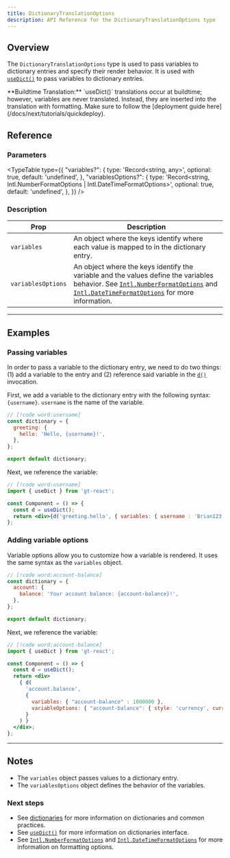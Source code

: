 ```yaml
---
title: DictionaryTranslationOptions
description: API Reference for the DictionaryTranslationOptions type
---
```


## Overview

The `DictionaryTranslationOptions` type is used to pass variables to dictionary entries and specify their render behavior.
It is used with [`useDict()`](/docs/react/api/dictionary/useDict) to pass variables to dictionary entries.


<Callout>
  **Buildtime Translation:**
  `useDict()` translations occur at buildtime; however, variables are never translated.
  Instead, they are inserted into the translation with formatting.
  Make sure to follow the [deployment guide here](/docs/next/tutorials/quickdeploy).
</Callout>


## Reference


### Parameters

<TypeTable
  type={{
    "variables?": {
        type: 'Record<string, any>',
        optional: true,
        default: 'undefined',
    },
    "variablesOptions?": {
        type: 'Record<string, Intl.NumberFormatOptions | Intl.DateTimeFormatOptions>',
        optional: true,
        default: 'undefined',
    },
  }}
/>

### Description

| Prop | Description |
| ---- | ----------- |
| `variables` | An object where the keys identify where each value is mapped to in the dictionary entry.|
| `variablesOptions` | An object where the keys identify the variable and the values define the variables behavior. See [`Intl.NumberFormatOptions`](https://developer.mozilla.org/en-US/docs/Web/JavaScript/Reference/Global_Objects/Intl/NumberFormat) and [`Intl.DateTimeFormatOptions`](https://developer.mozilla.org/en-US/docs/Web/JavaScript/Reference/Global_Objects/Intl/DateTimeFormat) for more information. |


---

## Examples

### Passing variables

In order to pass a variable to the dictionary entry, we need to do two things: (1) add a variable to the entry and (2) reference said variable in the [`d()`](/docs/react/api/dictionary/useGT) invocation.

First, we add a variable to the dictionary entry with the following syntax: `{username}`.
`username` is the name of the variable.
```jsx title="dictionary.ts"
// [!code word:username]
const dictionary = {
  greeting: {
    hello: 'Hello, {username}!',
  },
};

export default dictionary;
```

Next, we reference the variable:
```jsx title="Component.tsx"
// [!code word:username]
import { useDict } from 'gt-react';

const Component = () => {
  const d = useDict();
  return <div>{d('greeting.hello', { variables: { username : 'Brian123' } })}</div>;
};
```

### Adding variable options

Variable options allow you to customize how a variable is rendered.
It uses the same syntax as the `variables` object.

```jsx title="dictionary.ts"
// [!code word:account-balance]
const dictionary = {
  account: {
    balance: 'Your account balance: {account-balance}!',
  },
};

export default dictionary;
```

Next, we reference the variable:
```jsx title="Component.tsx"
// [!code word:account-balance]
import { useDict } from 'gt-react';

const Component = () => {
  const d = useDict();
  return <div>
    { d(
      'account.balance',
      {
        variables: { "account-balance" : 1000000 },
        variableOptions: { "account-balance": { style: 'currency', currency: 'USD' } }
      }
    ) }
  </div>;
};
```



---

## Notes
 * The `variables` object passes values to a dictionary entry.
 * The `variablesOptions` object defines the behavior of the variables.

### Next steps
 * See [dictionaries](/docs/react/reference/dictionaries/dictionaries) for more information on dictionaries and common practices.
 * See [`useDict()`](/docs/react/api/dictionary/useDict) for more information on dictionaries interface.
 * See [`Intl.NumberFormatOptions`](https://developer.mozilla.org/en-US/docs/Web/JavaScript/Reference/Global_Objects/Intl/NumberFormat) and [`Intl.DateTimeFormatOptions`](https://developer.mozilla.org/en-US/docs/Web/JavaScript/Reference/Global_Objects/Intl/DateTimeFormat) for more information on formatting options.
